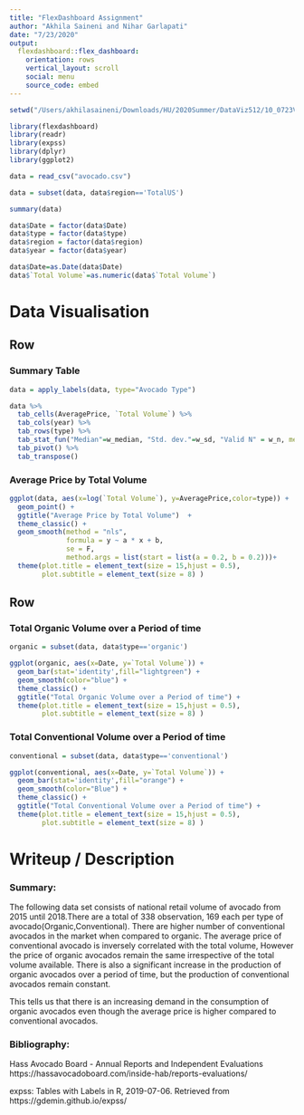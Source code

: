 ```yaml
---
title: "FlexDashboard Assignment"
author: "Akhila Saineni and Nihar Garlapati"
date: "7/23/2020"
output: 
  flexdashboard::flex_dashboard:
    orientation: rows
    vertical_layout: scroll
    social: menu
    source_code: embed
---
```


```r
setwd("/Users/akhilasaineni/Downloads/HU/2020Summer/DataViz512/10_0723V")

library(flexdashboard)
library(readr)
library(expss)
library(dplyr)
library(ggplot2)

data = read_csv("avocado.csv")

data = subset(data, data$region=='TotalUS')

summary(data)

data$Date = factor(data$Date)
data$type = factor(data$type)
data$region = factor(data$region)
data$year = factor(data$year)

data$Date=as.Date(data$Date)
data$`Total Volume`=as.numeric(data$`Total Volume`)

```


Data Visualisation
=====================================  

Row {data-width=650}
-----------------------------------------------------------------------

### Summary Table {data-width=500}

```r
data = apply_labels(data, type="Avocado Type")

data %>%
  tab_cells(AveragePrice, `Total Volume`) %>% 
  tab_cols(year) %>%
  tab_rows(type) %>%
  tab_stat_fun("Median"=w_median, "Std. dev."=w_sd, "Valid N" = w_n, method=list) %>%
  tab_pivot() %>%
  tab_transpose()
```

### Average Price by Total Volume {data-width=500}

```r
ggplot(data, aes(x=log(`Total Volume`), y=AveragePrice,color=type)) +
  geom_point() +
  ggtitle("Average Price by Total Volume")  +
  theme_classic() +  
  geom_smooth(method = "nls", 
              formula = y ~ a * x + b, 
              se = F,
              method.args = list(start = list(a = 0.2, b = 0.2)))+
  theme(plot.title = element_text(size = 15,hjust = 0.5),
        plot.subtitle = element_text(size = 8) )
```

Row {data-width=650}
-----------------------------------------------------------------------

### Total Organic Volume over a Period of time {data-width=500}

```r
organic = subset(data, data$type=='organic')

ggplot(organic, aes(x=Date, y=`Total Volume`)) +
  geom_bar(stat='identity',fill="lightgreen") +  
  geom_smooth(color="blue") +
  theme_classic() +
  ggtitle("Total Organic Volume over a Period of time") +
  theme(plot.title = element_text(size = 15,hjust = 0.5),
        plot.subtitle = element_text(size = 8) )
```

### Total Conventional Volume over a Period of time {data-width=500}

```r
conventional = subset(data, data$type=='conventional')

ggplot(conventional, aes(x=Date, y=`Total Volume`)) +
  geom_bar(stat='identity',fill="orange") +  
  geom_smooth(color="Blue") +
  theme_classic() +
  ggtitle("Total Conventional Volume over a Period of time") +
  theme(plot.title = element_text(size = 15,hjust = 0.5),
        plot.subtitle = element_text(size = 8) )

```


Writeup / Description {data-orientation=rows}
=====================================   
### Summary:   
The following data set consists of national retail volume of avocado from 2015 until 2018.There are a total of 338 observation, 169 each per type of avocado(Organic,Conventional). 
There are higher number of conventional avocados in the market when compared to organic. The average price of conventional avocado is inversely correlated with the total volume, However the price of organic avocados remain the same irrespective of the total volume available. There is also a significant increase in the production of organic avocados over a period of time, but the production of conventional avocados remain constant. 

This tells us that there is an increasing demand in the consumption of organic avocados even though the average price is higher compared to conventional avocados.

### Bibliography:   

Hass Avocado Board -  Annual Reports and Independent Evaluations https://hassavocadoboard.com/inside-hab/reports-evaluations/

expss: Tables with Labels in R, 2019-07-06. Retrieved from https://gdemin.github.io/expss/